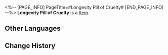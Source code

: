 <%-- [PAGE_INFO]
PageTitle=#Longevity Pill of Cruelty#
[END_PAGE_INFO] --%>
{{Item Infobox
|title       = Longevity Pill of Cruelty
|id          = 140380
|image       = Item Longevity Pill of Cruelty.png
|type        = 
|invCategory = Missions
|rarity      = 3
|effect      = 
|description = The legend has another version, in which Yu was not of the Vidyadhara but a mere mortal, and the Foxian girl was a spy planted by the Disciples to infiltrate the Alchemy Commission. This version is not as popular, for it turns a romance story into a political power struggle.
}}
{{Description|1=''"Those who love and live deeply fall into mara, while those who sever desire and passions can live for a millennium. Ask yourself, then, why fear mara, and why take joy in a long life?"''}}
'''Longevity Pill of Cruelty''' is a [[Item]].

==Other Languages==
{{Other Languages
|en   = Longevity Pill of Cruelty
|zhs  = 万寿无情丹
|zht  = 萬壽無情丹
|ja   = 万寿無情丹
|ko   = 무정의 단약
|es   = Píldora de la longevidad cruel
|fr   = Pilule de longévité cruelle
|ru   = Пилюля долголетия жестокости
|th   = Longevity Pill of Cruelty
|vi   = Vạn Thọ Vô Tình Đơn
|de   = Langlebigkeitspille der Grausamkeit
|id   = Longevity Pill of Cruelty
|pt   = Comprimido de Longevidade de Crueldade
}}

==Change History==
{{Change History|2.0}}